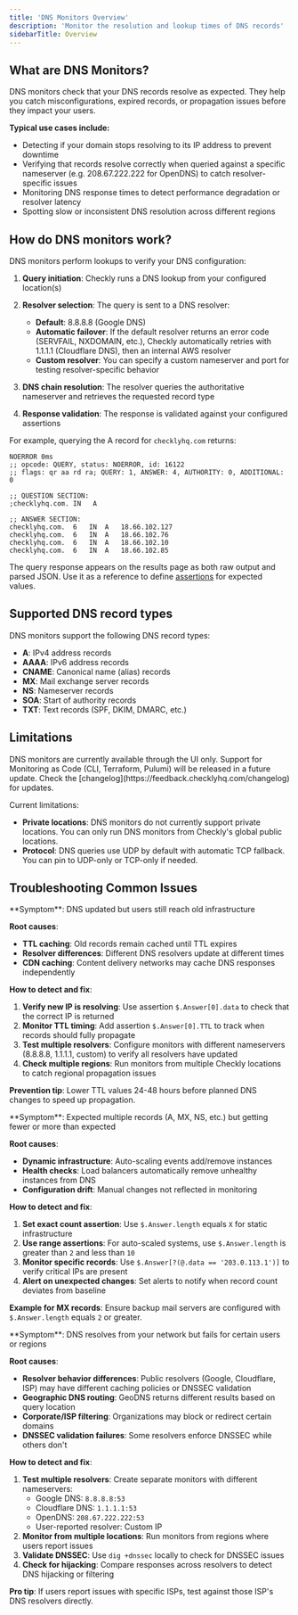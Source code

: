 ```yaml
---
title: 'DNS Monitors Overview'
description: 'Monitor the resolution and lookup times of DNS records'
sidebarTitle: Overview
---
```



## What are DNS Monitors?

DNS monitors check that your DNS records resolve as expected. They help you catch misconfigurations, expired records, or propagation issues before they impact your users.  

**Typical use cases include:**  
- Detecting if your domain stops resolving to its IP address to prevent downtime
- Verifying that records resolve correctly when queried against a specific nameserver (e.g. 208.67.222.222 for OpenDNS) to catch resolver-specific issues
- Monitoring DNS response times to detect performance degradation or resolver latency
- Spotting slow or inconsistent DNS resolution across different regions

## How do DNS monitors work?

DNS monitors perform lookups to verify your DNS configuration:

1. **Query initiation**: Checkly runs a DNS lookup from your configured location(s)

2. **Resolver selection**: The query is sent to a DNS resolver:
   - **Default**: 8.8.8.8 (Google DNS)
   - **Automatic failover**: If the default resolver returns an error code (SERVFAIL, NXDOMAIN, etc.), Checkly automatically retries with 1.1.1.1 (Cloudflare DNS), then an internal AWS resolver
   - **Custom resolver**: You can specify a custom nameserver and port for testing resolver-specific behavior

3. **DNS chain resolution**: The resolver queries the authoritative nameserver and retrieves the requested record type

4. **Response validation**: The response is validated against your configured assertions

For example, querying the A record for `checklyhq.com` returns:

```
NOERROR 0ms
;; opcode: QUERY, status: NOERROR, id: 16122
;; flags: qr aa rd ra; QUERY: 1, ANSWER: 4, AUTHORITY: 0, ADDITIONAL: 0

;; QUESTION SECTION:
;checklyhq.com.	IN	 A

;; ANSWER SECTION:
checklyhq.com.	6	IN	A	18.66.102.127
checklyhq.com.	6	IN	A	18.66.102.76
checklyhq.com.	6	IN	A	18.66.102.10
checklyhq.com.	6	IN	A	18.66.102.85
```

The query response appears on the results page as both raw output and parsed JSON. Use it as a reference to define [assertions](/detect/uptime-monitoring/dns-monitors/configuration#assertions) for expected values.

## Supported DNS record types

DNS monitors support the following DNS record types:

- **A**: IPv4 address records
- **AAAA**: IPv6 address records
- **CNAME**: Canonical name (alias) records
- **MX**: Mail exchange server records
- **NS**: Nameserver records
- **SOA**: Start of authority records
- **TXT**: Text records (SPF, DKIM, DMARC, etc.)

## Limitations

<Note>
DNS monitors are currently available through the UI only. Support for Monitoring as Code (CLI, Terraform, Pulumi) will be released in a future update. Check the [changelog](https://feedback.checklyhq.com/changelog) for updates.
</Note>

Current limitations:

- **Private locations**: DNS monitors do not currently support private locations. You can only run DNS monitors from Checkly's global public locations.
- **Protocol**: DNS queries use UDP by default with automatic TCP fallback. You can pin to UDP-only or TCP-only if needed.

## Troubleshooting Common Issues

<Accordion title="Users still hitting old IPs after DNS changes">
**Symptom**: DNS updated but users still reach old infrastructure

**Root causes**:
- **TTL caching**: Old records remain cached until TTL expires
- **Resolver differences**: Different DNS resolvers update at different times
- **CDN caching**: Content delivery networks may cache DNS responses independently

**How to detect and fix**:
1. **Verify new IP is resolving**: Use assertion `$.Answer[0].data` to check that the correct IP is returned
2. **Monitor TTL timing**: Add assertion `$.Answer[0].TTL` to track when records should fully propagate
3. **Test multiple resolvers**: Configure monitors with different nameservers (8.8.8.8, 1.1.1.1, custom) to verify all resolvers have updated
4. **Check multiple regions**: Run monitors from multiple Checkly locations to catch regional propagation issues

**Prevention tip**: Lower TTL values 24-48 hours before planned DNS changes to speed up propagation.
</Accordion>

<Accordion title="Wrong Number of DNS Records Returned">
**Symptom**: Expected multiple records (A, MX, NS, etc.) but getting fewer or more than expected

**Root causes**:
- **Dynamic infrastructure**: Auto-scaling events add/remove instances
- **Health checks**: Load balancers automatically remove unhealthy instances from DNS
- **Configuration drift**: Manual changes not reflected in monitoring

**How to detect and fix**:
1. **Set exact count assertion**: Use `$.Answer.length` equals `X` for static infrastructure
2. **Use range assertions**: For auto-scaled systems, use `$.Answer.length` is greater than `2` and less than `10`
3. **Monitor specific records**: Use `$.Answer[?(@.data == '203.0.113.1')]` to verify critical IPs are present
4. **Alert on unexpected changes**: Set alerts to notify when record count deviates from baseline

**Example for MX records**: Ensure backup mail servers are configured with `$.Answer.length` equals `2` or greater.
</Accordion>

<Accordion title="DNS Works Locally But Fails for Some Users">
**Symptom**: DNS resolves from your network but fails for certain users or regions

**Root causes**:
- **Resolver behavior differences**: Public resolvers (Google, Cloudflare, ISP) may have different caching policies or DNSSEC validation
- **Geographic DNS routing**: GeoDNS returns different results based on query location
- **Corporate/ISP filtering**: Organizations may block or redirect certain domains
- **DNSSEC validation failures**: Some resolvers enforce DNSSEC while others don't

**How to detect and fix**:
1. **Test multiple resolvers**: Create separate monitors with different nameservers:
   - Google DNS: `8.8.8.8:53`
   - Cloudflare DNS: `1.1.1.1:53`
   - OpenDNS: `208.67.222.222:53`
   - User-reported resolver: Custom IP
2. **Monitor from multiple locations**: Run monitors from regions where users report issues
3. **Validate DNSSEC**: Use `dig +dnssec` locally to check for DNSSEC issues
4. **Check for hijacking**: Compare responses across resolvers to detect DNS hijacking or filtering

**Pro tip**: If users report issues with specific ISPs, test against those ISP's DNS resolvers directly.
</Accordion>

